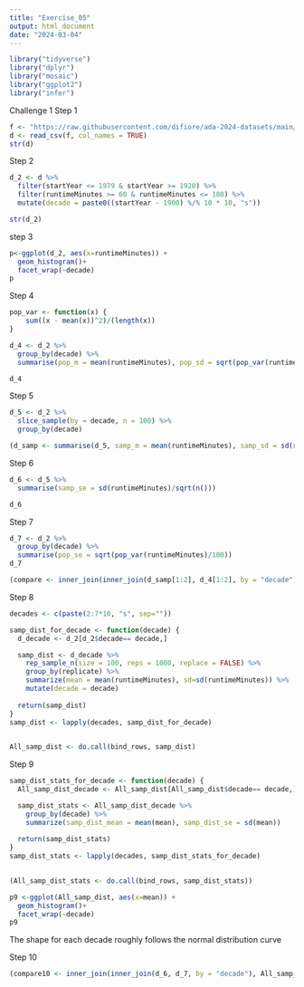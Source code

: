 ```yaml
---
title: "Exercise_05"
output: html_document
date: "2024-03-04"
---
```


```r

library("tidyverse")
library("dplyr")
library("mosaic")
library("ggplot2")
library("infer")
```

Challenge 1 Step 1


```r
f <- "https://raw.githubusercontent.com/difiore/ada-2024-datasets/main/IMDB-movies.csv"
d <- read_csv(f, col_names = TRUE)
str(d)
```

Step 2

```r

d_2 <- d %>%
  filter(startYear <= 1979 & startYear >= 1920) %>%
  filter(runtimeMinutes >= 60 & runtimeMinutes <= 180) %>%
  mutate(decade = paste0((startYear - 1900) %/% 10 * 10, "s"))

str(d_2)
```

step 3
```r
p<-ggplot(d_2, aes(x=runtimeMinutes)) + 
  geom_histogram()+
  facet_wrap(~decade)
p
```
Step 4
```r
pop_var <- function(x) {
    sum((x - mean(x))^2)/(length(x))
}

```


```r
d_4 <- d_2 %>%
  group_by(decade) %>%
  summarise(pop_m = mean(runtimeMinutes), pop_sd = sqrt(pop_var(runtimeMinutes)))

d_4
```

Step 5


```r
d_5 <- d_2 %>%
  slice_sample(by = decade, n = 100) %>%
  group_by(decade)

(d_samp <- summarise(d_5, samp_m = mean(runtimeMinutes), samp_sd = sd(runtimeMinutes)))
```



Step 6
```r
d_6 <- d_5 %>%
  summarise(samp_se = sd(runtimeMinutes)/sqrt(n()))

d_6
```

Step 7


```r
d_7 <- d_2 %>%
  group_by(decade) %>%
  summarise(pop_se = sqrt(pop_var(runtimeMinutes)/100))
d_7
```

```r

(compare <- inner_join(inner_join(d_samp[1:2], d_4[1:2], by = "decade"), d_7, by = "decade"))
```
Step 8

```r
decades <- c(paste(2:7*10, "s", sep=""))

```

```r
samp_dist_for_decade <- function(decade) {
  d_decade <- d_2[d_2$decade== decade,]

  samp_dist <- d_decade %>%
    rep_sample_n(size = 100, reps = 1000, replace = FALSE) %>%
    group_by(replicate) %>%
    summarize(mean = mean(runtimeMinutes), sd=sd(runtimeMinutes)) %>%
    mutate(decade = decade)
  
  return(samp_dist)
}
samp_dist <- lapply(decades, samp_dist_for_decade)

 
All_samp_dist <- do.call(bind_rows, samp_dist)

```

Step 9
```r
samp_dist_stats_for_decade <- function(decade) {
  All_samp_dist_decade <- All_samp_dist[All_samp_dist$decade== decade,]

  samp_dist_stats <- All_samp_dist_decade %>%
    group_by(decade) %>%
    summarize(samp_dist_mean = mean(mean), samp_dist_se = sd(mean))
  
  return(samp_dist_stats)
}
samp_dist_stats <- lapply(decades, samp_dist_stats_for_decade)

 
(All_samp_dist_stats <- do.call(bind_rows, samp_dist_stats))

```

```r

p9 <-ggplot(All_samp_dist, aes(x=mean)) + 
  geom_histogram()+
  facet_wrap(~decade)
p9
```
The shape for each decade roughly follows the normal distribution curve

Step 10
```r
(compare10 <- inner_join(inner_join(d_6, d_7, by = "decade"), All_samp_dist_stats[c(1,3)], by = "decade"))
```





